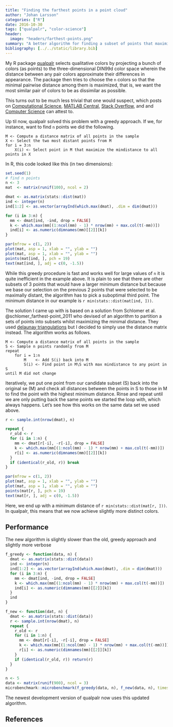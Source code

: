 ---
title: "Finding the farthest points in a point cloud"
author: "Johan Larsson"
categories: ["R"]
date: 2016-10-30
tags: ["qualpalr", "color-science"]
header:
  image: "headers/farthest-points.png"
summary: "A better algorithm for finding a subset of points that maximize the minimal distance between them."
bibliography: [../../static/library.bib]
---

My R package [qualpalr](https://github.com/jolars/qualpalr) selects qualitative
colors by projecting a bunch of colors (as points) to the three-dimensional
DIN99d color space wherein the distance between any pair colors approximate
their differences in appearance. The package then tries to choose the `n`
colors so that the minimal pairwise distance among them is maximized, that is,
we want the most similar pair of colors to be as dissimilar as possible.

This turns out to be much less trivial that one would suspect, which posts on
[Computational Science](http://scicomp.stackexchange.com/questions/20030/selecting-most-scattered-points-from-a-set-of-points),
[MATLAB Central](https://se.mathworks.com/matlabcentral/answers/42622-how-can-i-choose-a-subset-of-k-points-the-farthest-apart), 
[Stack Overflow](http://stackoverflow.com/questions/27971223/finding-largest-minimum-distance-among-k-objects-in-n-possible-distinct-position), and
and [Computer Science](http://cs.stackexchange.com/questions/22767/choosing-a-subset-to-maximize-the-minimum-distance-between-points)
can attest to.

Up til now, qualpalr solved this problem with a greedy approach. If we, for instance,
want to find `n` points we did the following.

```
M <- Compute a distance matrix of all points in the sample
X <- Select the two most distant points from M
for i = 3:n
    X(i) <- Select point in M that maximize the mindistance to all points in X
```

In R, this code looked like this (in two dimensions):

```{r greedy-approach, fig.height=5, fig.width=9, fig.cap='Numbers note the order the points were picked in.'}
set.seed(1)
# find n points
n <- 3
mat  <- matrix(runif(100), ncol = 2)

dmat <- as.matrix(stats::dist(mat))
ind <- integer(n)
ind[1:2] <- as.vector(arrayInd(which.max(dmat), .dim = dim(dmat)))

for (i in 3:n) {
  mm <- dmat[ind, -ind, drop = FALSE]
  k <- which.max(mm[(1:ncol(mm) - 1) * nrow(mm) + max.col(t(-mm))])
  ind[i] <- as.numeric(dimnames(mm)[[2]][k])
}

par(mfrow = c(1, 2))
plot(mat, asp = 1, xlab = "", ylab = "")
plot(mat, asp = 1, xlab = "", ylab = "")
points(mat[ind, ], pch = 19)
text(mat[ind, ], adj = c(0, -1.5))
```

While this greedy procedure is fast and works well for large values of `n`
it is quite inefficient in the example above. It is plain to see that there are
other subsets of 3 points that would have a larger minimum distance but because
we base our selection on the previous 2 points that were selected to be
maximally distant, the algorithm has to pick a suboptimal third point. The
minimum distance in our example is `r min(stats::dist(mat[ind, ]))`.

The solution I came up with is based on a solution from
Schlomer et al. @schlomer_farthest-point_2011 who devised of an algorithm to
partition a sets of points into subsets whilst maximizing the minimal distance.
They used [delaunay triangulations](https://en.wikipedia.org/wiki/Delaunay_triangulation)
but I decided to simply use the distance matrix instead. The algorithm works as
follows.

```
M <- Compute a distance matrix of all points in the sample
S <- Sample n points randomly from M
repeat
    for i = 1:n
        M    <- Add S(i) back into M
        S(i) <- Find point in M\S with max mindistance to any point in S
until M did not change
```

Iteratively, we put one point from our candidate subset (S) back into the
original se (M) and check all distances between the points in S to those in
M to find the point with the highest minimum distance. Rinse and repeat until
we are only putting back the same points we started the loop with, which
always happens. Let's see how this works on the same data set we used above.


```{r new-approach, fig.height=5, fig.width=9,fig.aling='center',fig.cap='The new algorithm for picking points.'}
r <- sample.int(nrow(dmat), n)

repeat {
  r_old <- r
  for (i in 1:n) {
    mm <- dmat[r[-i], -r[-i], drop = FALSE]
    k <- which.max(mm[(1:ncol(mm) - 1) * nrow(mm) + max.col(t(-mm))])
    r[i] <- as.numeric(dimnames(mm)[[2]][k])
  }
  if (identical(r_old, r)) break
}

par(mfrow = c(1, 2))
plot(mat, asp = 1, xlab = "", ylab = "")
plot(mat, asp = 1, xlab = "", ylab = "")
points(mat[r, ], pch = 19)
text(mat[r, ], adj = c(0, -1.5))
```

Here, we end up with a minimum distance of `r min(stats::dist(mat[r, ]))`. In
qualpalr, this means that we now achieve slightly more distinct colors.

## Performance

The new algorithm is slightly slower than the old, greedy approach and slightly
more verbose

```{r function_specifications}
f_greedy <- function(data, n) {
  dmat <- as.matrix(stats::dist(data))
  ind <- integer(n)
  ind[1:2] <- as.vector(arrayInd(which.max(dmat), .dim = dim(dmat)))
  for (i in 3:n) {
    mm <- dmat[ind, -ind, drop = FALSE]
    k <- which.max(mm[(1:ncol(mm) - 1) * nrow(mm) + max.col(t(-mm))])
    ind[i] <- as.numeric(dimnames(mm)[[2]][k])
  }
  ind
}

f_new <- function(dat, n) {
  dmat <- as.matrix(stats::dist(data))
  r <- sample.int(nrow(dmat), n)
  repeat {
    r_old <- r
    for (i in 1:n) {
      mm <- dmat[r[-i], -r[-i], drop = FALSE]
      k <- which.max(mm[(1:ncol(mm) - 1) * nrow(mm) + max.col(t(-mm))])
      r[i] <- as.numeric(dimnames(mm)[[2]][k])
    }
    if (identical(r_old, r)) return(r)
  }
}
```

```{r benchmark}
n <- 5
data <- matrix(runif(900), ncol = 3)
microbenchmark::microbenchmark(f_greedy(data, n), f_new(data, n), times = 1000L)

```

The newest development version of qualpalr now uses this updated algorithm.

## References
